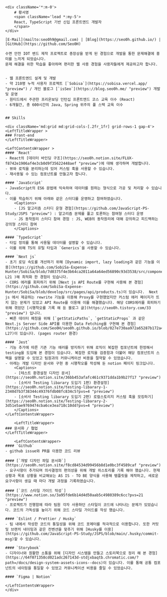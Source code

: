 
    <div className='*:m-0'>
        # 황서영
        <span className='lead *:my-5'>
        React, TypeScript 기반 신입 프론트엔드 개발자
        </span>
    </div>

    [E-Mail](mailto:seo0h9@gmail.com) | [Blog](https://seo0h.github.io/) | [GitHub](https://github.com/Seo0H)

    수면 안전 IOT 밴드 제작 프로젝트로 총장상을 받게 된 경험으로 개발을 통한 문제해결에 흥미를 느끼게 되었습니다.
    문제 해결을 위한 학습을 좋아하며 편리한 웹 사용 경험을 사용자들에게 제공하고자 합니다.


    - 웹 프론트엔드 설계 및 개발
    - 약 210명 누적 사용자 프로젝트 [`Sobisa`](https://sobisa.vercel.app/ "preview") / 개인 블로그 [`isSeo`](https://blog.seo0h.me/ "preview") 개발 및 운영
    - 원티드에서 주관한 프리온보딩 인턴십 프론트엔드 코스 교육 이수 (React)
    - 6개월간, 총 600시간의 Java, Spring 위주의 풀 스택 교육 이수


    ## Skills

    <div className='md:grid md:grid-cols-[.2fr_1fr] grid-rows-1 gap-4'>
    <LeftTitleWrapper >
    ### Front-end
    </LeftTitleWrapper>

    <LeftContentsWrapper >
    #### `React`
    - React의 [데이터 바인딩 구조](https://seo0h.notion.site/FLUX-f8742e1906af4e3cb0d9f35622448aef "preview")에 대해 생각하며 개발합니다.
    - 뷰와 로직을 분리하는데 있어 커스텀 훅을 사용할 수 있습니다.
    - 재사용될 수 있는 컴포넌트를 만들고자 합니다.

    #### `JavaScript`
    - JavaScript의 ES6 문법에 익숙하여 데이터를 원하는 형식으로 가공 및 처리할 수 있습니다.
    - 이를 학습하기 위해 아래와 같은 스터디를 운영하고 참여하였습니다.
        <Captions>
        - [JS 알고리즘 스터디 운형 경험](https://github.com/JavaScript-PS-Study/JSPS "preview") : 알고리즘 문제를 풀고 토론하는 참여형 스터디 운영
        - JS 동작원리 스터디 참여 경험 : JS, WEB의 동작원리에 대해 강의하고 피드백하는 강의형 스터디 참여
        </Captions>

    #### `TypeScript`
    - 타입 정의를 통해 사용될 데이터를 설명할 수 있습니다.
    - 이를 위해 TS의 유틸 타입과 `Generics`을 사용할 수 있습니다.

    #### `Next js`
    - 초기 로딩 속도를 개선하기 위해 [Dynamic import, lazy loading과 같은 기능을 이용](https://github.com/SobiSa-Expense-Hunter/SobiSa/blob/7d0375f4e3b64ca2011a64a64ed56890c93d3538/src/components/list/index.tsx#L20-L21 )해 최적화 한 경험이 있습니다.
    - CORS 에러를 회피하기 위해 [Next js API Route를 구현해 사용해 본 경험](https://github.com/SobiSa-Expense-Hunter/SobiSa/blob/develop/src/pages/api/products.ts)이 있습니다.  Next js 에서 제공하는 rewrite 기능을 이용해 Proxy를 구현했었지만 커스텀 에러 페이지가 뜨지 않는 문제가 있었고 API Route를 이용해 이를 해결했습니다. 해당 CORS에러를 회피하기 위해 겪었던 [시행착오를 기록 해 둔 블로그 글](https://seo0h.tistory.com/33 "preview") 입니다.
    - 빠른 데이터 패칭을 위해 [`getStaticPaths`, `getStaticProps` 과 같은 Next.js Server Side API를 이용한 Data Fetching을 구현해 본 경험](https://github.com/Seo0H/seo0h.github.io/blob/027e730aa972a65287b172a4deb08aa4b8b73dea/src/pages/index.tsx#L16-L27)이 있습니다. (pages router 환경)

    #### `Jest`
    - 기능 추가에 따른 기존 기능 에러를 방지하기 위해 로직이 복잡한 컴포넌트에 한정해서 testing을 도입해 본 경험이 있습니다. 복잡한 로직을 검증함과 더불어 해당 컴포넌트의 스팩을 설명할 수 있었고 팀원과의 커뮤니케이션 비용을 절약할 수 있었습니다.
    - 아래는 개발 디자인 문서와 구현 중 시행착오를 작성해 둔 notion 페이지 링크입니다.
        <Captions>
        - [테스트 환경설정 디자인 문서](https://seo0h.notion.site/36bb453afafc461c9371dda1b9b27f17 "preview")
        - [소비사 Testing libarary 도입기 1편) 환경설정](https://seo0h.notion.site/testing-libarary-1-2340d7b3f38344c49376fdb08fc834c5?pvs=4 "preview")
        - [소비사 Testing libarary 도입기 2편) 로컬스토리지 커스텀 훅을 모킹하기](https://seo0h.notion.site/Testing-libarary-2-3d51e5ae9769474cba6ce3ea718c10dd?pvs=4 "preview")
        </Captions>
    </LeftContentsWrapper>

        <LeftTitleWrapper>
    ### 문서화 / 협업
    </LeftTitleWrapper>

        <LeftContentsWrapper>
    #### `Github`
    - github issue와 PR을 이용한 코드 리뷰

    #### [`개발 디자인 파일 문서화`](https://seo0h.notion.site/f8cd84534d99456b8d1e0bc3f4589caf "preview")
    - 요구사항이 추가되며 의사결정의 편의성을 위해 개발 히스토리를 기록 해야 했습니다. 현재 상황과 목표 상황을 비교해보는 AS IS - TO BE 양식을 사용해 탬플릿을 제작하고, 새로운 요구사항이 생길 때 마다 개발 과정을 기록하였습니다.

    #### [`코드 스타일 가이드 작성`](https://www.notion.so/3a95fde6b14d4d50aab5c4980389c6cc?pvs=21 "preview")
    - 프로젝트가 진행함에 따라 팀원 각자 사용하던 스타일이 코드에 나타나는 문제가 있었습니다. 코드의 가독성을 높이기 위해 코드 스타일 가이드를 작성 했습니다.

    #### `Eslint / Prettier / Husky`
    - 팀 내에서 작성한 코드의 통일성을 위해 코드 포메터를 적극적으로 이용합니다. 또한 커밋 및 브랜치 네이밍과 같은 컨벤션을 맞추기 위해 [Husky를 이용](https://github.com/JavaScript-PS-Study/JSPS/blob/main/.husky/commit-msg)할 수 있습니다.

    #### `Storybook`
    - 디자이너와 원활한 소통을 위해 [디자인 시스템을 만들고 스토리북으로 정리 해 본 경험](https://64f071358cd021adc267143d-stdjxbaqtb.chromatic.com/?path=/docs/design-system-assets-icons--docs)이 있습니다. 이를 통해 공통 컴포넌트의 네이밍을 통일할 수 있었고 커뮤니케이션 비용을 줄일 수 있었습니다.

    #### `Figma | Notion`

    </LeftContentsWrapper>
    </div>